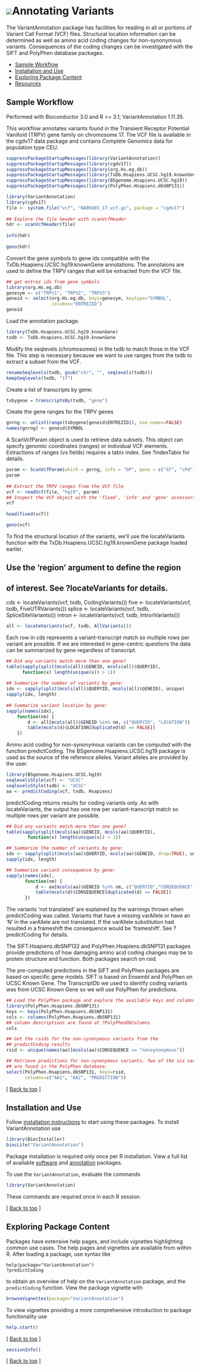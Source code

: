 <!--
%\VignetteEngine{knitr::knitr}
%\VignetteIndexEntry{Annotating Variants}
-->

# ![](/images/icons/help.gif)Annotating Variants 

The VariantAnnotation package has facilities for reading in all or portions 
of Variant Call Format (VCF) files. Structural location information can be 
determined as well as amino acid coding changes for non-synonymous variants. 
Consequences of the coding changes can be investigated with the SIFT and 
PolyPhen database packages.


* [Sample Workflow](#sample-workflow) 
* [Installation and Use](#install-and-use)
* [Exploring Package Content](#exploring-package-content)
* [Resources](#resources)

<h2 id="sample-workflow">Sample Workflow</h2>
 
Performed with Bioconductor 3.0 and R >= 3.1;
VariantAnnotation 1.11.35.

This workflow annotates variants found in the Transient Receptor Potential 
Vanilloid (TRPV) gene family on chromosome 17. The VCF file is available in 
the cgdv17 data package and contains Complete Genomics data for population 
type CEU.

```r
suppressPackageStartupMessages(library(VariantAnnotation))
suppressPackageStartupMessages(library(cgdv17))
suppressPackageStartupMessages(library(org.Hs.eg.db))
suppressPackageStartupMessages(library(TxDb.Hsapiens.UCSC.hg19.knownGene))
suppressPackageStartupMessages(library(BSgenome.Hsapiens.UCSC.hg19))
suppressPackageStartupMessages(library(PolyPhen.Hsapiens.dbSNP131))
```

```r
library(VariantAnnotation)
library(cgdv17)
file <- system.file("vcf", "NA06985_17.vcf.gz", package = "cgdv17")
 
## Explore the file header with scanVcfHeader
hdr <- scanVcfHeader(file)
 
info(hdr) 
 
geno(hdr) 
```
     
Convert the gene symbols to gene ids compatible with the 
TxDb.Hsapiens.UCSC.hg19.knownGene annotations. The annotaions 
are used to define the TRPV ranges that will be extracted from
the VCF file.

```r
## get entrez ids from gene symbols
library(org.Hs.eg.db)
genesym <- c("TRPV1", "TRPV2", "TRPV3")
geneid <- select(org.Hs.eg.db, keys=genesym, keytype="SYMBOL",
                 columns="ENTREZID")
geneid
```
     
Load the annotation package.

```r
library(TxDb.Hsapiens.UCSC.hg19.knownGene)
txdb <- TxDb.Hsapiens.UCSC.hg19.knownGene
```

Modify the seqlevels (chromosomes) in the txdb to match
those in the VCF file. This step is necessary because we want
to use ranges from the txdb to extract a subset from the VCF.

```r
renameSeqlevels(txdb, gsub("chr", "", seqlevels(txdb)))
keepSeqlevels(txdb, "17")
```

Create a list of transcripts by gene:

```r
txbygene = transcriptsBy(txdb, "gene")
```

Create the gene ranges for the TRPV genes

```r
gnrng <- unlist(range(txbygene[geneid$ENTREZID]), use.names=FALSE)
names(gnrng) <- geneid$SYMBOL
```

A ScanVcfParam object is used to retrieve data subsets. This object
can specify genomic coordinates (ranges) or individual VCF elements.
Extractions of ranges (vs fields) requires a tabix index.
See ?indexTabix for details.

```r
param <- ScanVcfParam(which = gnrng, info = "DP", geno = c("GT", "cPd"))
param
 
## Extract the TRPV ranges from the VCF file 
vcf <- readVcf(file, "hg19", param)
## Inspect the VCF object with the 'fixed', 'info' and 'geno' accessors
vcf
 
head(fixed(vcf))

geno(vcf)
```

To find the structural location of the variants, we'll use the 
locateVariants function with the TxDb.Hsapiens.UCSC.hg19.knownGene 
package loaded eariler.

## Use the 'region' argument to define the region
## of interest. See ?locateVariants for details.
cds <- locateVariants(vcf, txdb, CodingVariants())
five <- locateVariants(vcf, txdb, FiveUTRVariants())
splice <- locateVariants(vcf, txdb, SpliceSiteVariants())
intron <- locateVariants(vcf, txdb, IntronVariants())

```r
all <- locateVariants(vcf, txdb, AllVariants())
```
     
Each row in cds represents a variant-transcript match so multiple rows
per variant are possible. If we are interested in gene-centric questions
the data can be summarized by gene regardless of transcript.

```r
## Did any variants match more than one gene?
table(sapply(split(mcols(all)$GENEID, mcols(all)$QUERYID), 
      function(x) length(unique(x)) > 1))
 
## Summarize the number of variants by gene:
idx <- sapply(split(mcols(all)$QUERYID, mcols(all)$GENEID), unique)
sapply(idx, length)
 
## Summarize variant location by gene:
sapply(names(idx), 
    function(nm) {
        d <- all[mcols(all)$GENEID %in% nm, c("QUERYID", "LOCATION")]
        table(mcols(d)$LOCATION[duplicated(d) == FALSE])
    })
```
     
Amino acid coding for non-synonymous variants can be computed
with the function predictCoding. The BSgenome.Hsapiens.UCSC.hg19 
package is used as the source of the reference alleles. Variant 
alleles are provided by the user.

```r
library(BSgenome.Hsapiens.UCSC.hg19)
seqlevelsStyle(vcf) <- "UCSC"
seqlevelsStyle(txdb) <- "UCSC"
aa <- predictCoding(vcf, txdb, Hsapiens)
```
     
predictCoding returns results for coding variants only. As with 
locateVariants, the output has one row per variant-transcript match
so multiple rows per variant are possible.

```r
## Did any variants match more than one gene?
table(sapply(split(mcols(aa)$GENEID, mcols(aa)$QUERYID), 
        function(x) length(unique(x)) > 1))

## Summarize the number of variants by gene:
idx <- sapply(split(mcols(aa)$QUERYID, mcols(aa)$GENEID, drop=TRUE), unique)
sapply(idx, length)

## Summarize variant consequence by gene:
sapply(names(idx), 
       function(nm) {
           d <- aa[mcols(aa)$GENEID %in% nm, c("QUERYID","CONSEQUENCE")]
           table(mcols(d)$CONSEQUENCE[duplicated(d) == FALSE])
       })
```
    
The variants 'not translated' are explained by the warnings thrown when
predictCoding was called. Variants that have a missing varAllele or have an
'N' in the varAllele are not translated. If the varAllele substitution had
resulted in a frameshift the consequence would be 'frameshift'. See
?predictCoding for details.
    
The SIFT.Hsapiens.dbSNP132 and PolyPhen.Hsapiens.dbSNP131 packages 
provide predictions of how damaging amino acid coding changes may
be to protein structure and function. Both packages search on rsid.
    
The pre-computed predictions in the SIFT and PolyPhen packages are based 
on specific gene models. SIFT is based on Ensembl and PolyPhen on UCSC 
Known Gene. The TranscriptDb we used to identify coding variants was 
from UCSC Known Gene so we will use PolyPhen for predictions.

```r
## Load the PolyPhen package and explore the available keys and columns
library(PolyPhen.Hsapiens.dbSNP131)
keys <- keys(PolyPhen.Hsapiens.dbSNP131)
cols <- columns(PolyPhen.Hsapiens.dbSNP131)
## column descriptions are found at ?PolyPhenDbColumns
cols

## Get the rsids for the non-synonymous variants from the
## predictCoding results
rsid <- unique(names(aa)[mcols(aa)$CONSEQUENCE == "nonsynonymous"]) 

## Retrieve predictions for non-synonymous variants. Two of the six variants 
## are found in the PolyPhen database. 
select(PolyPhen.Hsapiens.dbSNP131, keys=rsid, 
       columns=c("AA1", "AA2", "PREDICTION"))
```

<p class="back_to_top">[ <a href="#top">Back to top</a> ]</p>


<h2 id="install-and-use">Installation and Use</h2>

Follow [installation instructions](/install/) to start using these
packages.  To install VariantAnnotation use 

```r
library(BiocInstaller) 
biocLite("VariantAnnotation")
```

Package installation is required only once per R installation. View a
full list of available
[software](/packages/release/bioc/)
and 
[annotation](/packages/release/data/annotation/)
packages.

To use the `VariantAnnotation`, evaluate the commands

```r
library(VariantAnnotation)
````    

These commands are required once in each R session.

<p class="back_to_top">[ <a href="#top">Back to top</a> ]</p>

<h2 id="exploring-package-content">Exploring Package Content</h2>

Packages have extensive help pages, and include vignettes highlighting
common use cases. The help pages and vignettes are available from
within R. After loading a package, use syntax like

    help(package="VariantAnnotation")
    ?predictCoding

to obtain an overview of help on the `VariantAnnotation` package, and 
the `predictCoding` function. View the package vignette with

```r
browseVignettes(package="VariantAnnotation")
```

To view vignettes providing a more comprehensive introduction to
package functionality use

```r
help.start()
```


<p class="back_to_top">[ <a href="#top">Back to top</a> ]</p>

```r
sessionInfo()
```

<p class="back_to_top">[ <a href="#top">Back to top</a> ]</p>
